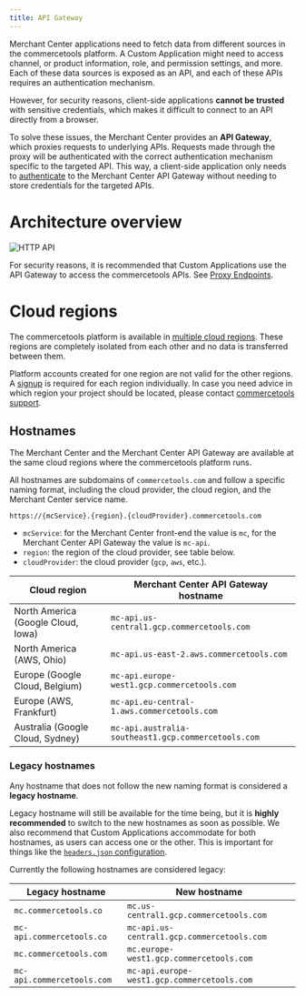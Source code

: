 ```yaml
---
title: API Gateway
---
```


Merchant Center applications need to fetch data from different sources in the commercetools platform. A Custom Application might need to access channel, or product information, role, and permission settings, and more. Each of these data sources is exposed as an API, and each of these APIs requires an authentication mechanism.

However, for security reasons, client-side applications **cannot be trusted** with sensitive credentials, which makes it difficult to connect to an API directly from a browser.

To solve these issues, the Merchant Center provides an **API Gateway**, which proxies requests to underlying APIs. Requests made through the proxy will be authenticated with the correct authentication mechanism specific to the targeted API. This way, a client-side application only needs to [authenticate](#authentication) to the Merchant Center API Gateway without needing to store credentials for the targeted APIs.

# Architecture overview

![HTTP API](/images/mc-http-api.png)

<Info>

For security reasons, it is recommended that Custom Applications use the API Gateway to access the commercetools APIs. See [Proxy Endpoints](/main-concepts/proxy-endpoints).

</Info>

# Cloud regions

The commercetools platform is available in [multiple cloud regions](https://docs.commercetools.com/http-api.html#regions).
These regions are completely isolated from each other and no data is transferred between them.

<Info>

Platform accounts created for one region are not valid for the other regions. A [signup](https://docs.commercetools.com/getting-started) is required for each region individually.
In case you need advice in which region your project should be located, please contact [commercetools support](https://support.commercetools.com).

</Info>

## Hostnames

The Merchant Center and the Merchant Center API Gateway are available at the same cloud regions where the commercetools platform runs.

All hostnames are subdomains of `commercetools.com` and follow a specific naming format, including the cloud provider, the cloud region, and the Merchant Center service name.

```
https://{mcService}.{region}.{cloudProvider}.commercetools.com
```

- `mcService`: for the Merchant Center front-end the value is `mc`, for the Merchant Center API Gateway the value is `mc-api`.
- `region`: the region of the cloud provider, see table below.
- `cloudProvider`: the cloud provider (`gcp`, `aws`, etc.).

| Cloud region | Merchant Center API Gateway hostname |
| --- | --- |
| North America (Google Cloud, Iowa) | `mc-api.us-central1.gcp.commercetools.com` |
| North America (AWS, Ohio) | `mc-api.us-east-2.aws.commercetools.com` |
| Europe (Google Cloud, Belgium) | `mc-api.europe-west1.gcp.commercetools.com` |
| Europe (AWS, Frankfurt) | `mc-api.eu-central-1.aws.commercetools.com` |
| Australia (Google Cloud, Sydney) | `mc-api.australia-southeast1.gcp.commercetools.com` |

### Legacy hostnames

Any hostname that does not follow the new naming format is considered a **legacy hostname**.

<Warning>

Legacy hostname will still be available for the time being, but it is **highly recommended** to switch to the new hostnames as soon as possible.
We also recommend that Custom Applications accommodate for both hostnames, as users can access one or the other. This is important for things like the [`headers.json` configuration](/deployment/runtime-configuration#headersjson).

</Warning>

Currently the following hostnames are considered legacy:

| Legacy hostname | New hostname |
| --- | --- |
| `mc.commercetools.co` | `mc.us-central1.gcp.commercetools.com` |
| `mc-api.commercetools.co` | `mc-api.us-central1.gcp.commercetools.com` |
| `mc.commercetools.com` | `mc.europe-west1.gcp.commercetools.com` |
| `mc-api.commercetools.com` | `mc-api.europe-west1.gcp.commercetools.com` |
